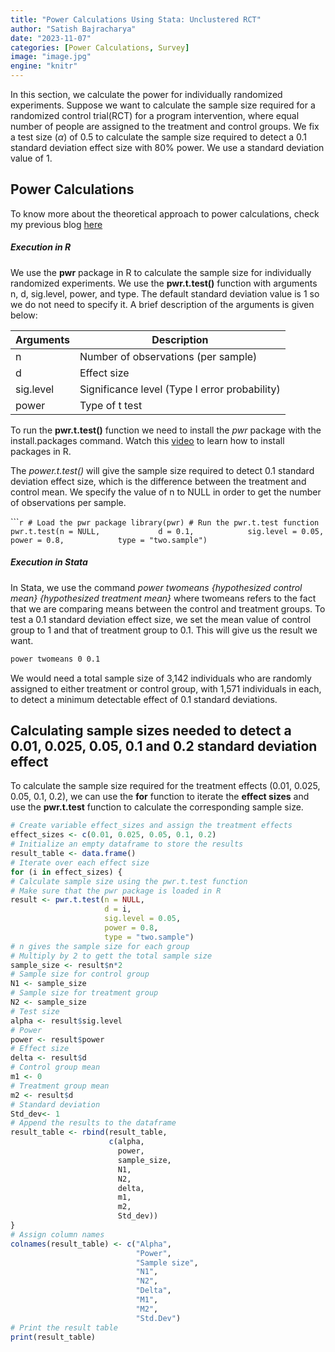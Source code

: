 ```yaml
---
title: "Power Calculations Using Stata: Unclustered RCT"
author: "Satish Bajracharya"
date: "2023-11-07"
categories: [Power Calculations, Survey]
image: "image.jpg"
engine: "knitr"
---
```


In this section, we calculate the power for individually randomized experiments. Suppose we want to calculate the sample size required for a randomized control trial(RCT) for a program intervention, where equal number of people are assigned to the treatment and control groups. We fix a test size ($\alpha$) of 0.5 to calculate the sample size required to detect a 0.1 standard deviation effect size with 80% power. We use a standard deviation value of 1.

::: callout-tip
## Power Calculations

To know more about the theoretical approach to power calculations, check my previous blog [here](https://vajra-satish.github.io/blogs/Power%20Calculations%20in%20RCT%20-%20Without%20Clusters%20(Theory)/)
:::

##### Execution in R

We use the **pwr** package in R to calculate the sample size for individually randomized experiments. We use the **pwr.t.test()** function with arguments n, d, sig.level, power, and type. The default standard deviation value is 1 so we do not need to specify it. A brief description of the arguments is given below:

| Arguments | Description                                   |
|-----------|-----------------------------------------------|
| n         | Number of observations (per sample)           |
| d         | Effect size                                   |
| sig.level | Significance level (Type I error probability) |
| power     | Type of t test                                |

To run the **pwr.t.test()** function we need to install the *pwr* package with the install.packages command. Watch this [video](https://www.youtube.com/watch?v=-wTcDqJWSzA) to learn how to install packages in R.

The *power.t.test()* will give the sample size required to detect 0.1 standard deviation effect size, which is the difference between the treatment and control mean. We specify the value of n to NULL in order to get the number of observations per sample.

``````r
# Load the pwr package
library(pwr)
# Run the pwr.t.test function
pwr.t.test(n = NULL, 
           d = 0.1,
           sig.level = 0.05,
           power = 0.8,
           type = "two.sample")
```

##### Execution in Stata

In Stata, we use the command *power twomeans {hypothesized control mean} {hypothesized treatment mean}* where twomeans refers to the fact that we are comparing means between the control and treatment groups. To test a 0.1 standard deviation effect size, we set the mean value of control group to 1 and that of treatment group to 0.1. This will give us the result we want.

```stata
power twomeans 0 0.1
```

We would need a total sample size of 3,142 individuals who are randomly assigned to either treatment or control group, with 1,571 individuals in each, to detect a minimum detectable effect of 0.1 standard deviations.

## Calculating sample sizes needed to detect a 0.01, 0.025, 0.05, 0.1 and 0.2 standard deviation effect

To calculate the sample size required for the treatment effects (0.01, 0.025, 0.05, 0.1, 0.2), we can use the **for** function to iterate the **effect sizes** and use the **pwr.t.test** function to calculate the corresponding sample size. 

```r
# Create variable effect_sizes and assign the treatment effects
effect_sizes <- c(0.01, 0.025, 0.05, 0.1, 0.2)
# Initialize an empty dataframe to store the results
result_table <- data.frame()
# Iterate over each effect size
for (i in effect_sizes) {
# Calculate sample size using the pwr.t.test function
# Make sure that the pwr package is loaded in R
result <- pwr.t.test(n = NULL,
                     d = i, 
                     sig.level = 0.05,
                     power = 0.8,
                     type = "two.sample")
# n gives the sample size for each group
# Multiply by 2 to gett the total sample size
sample_size <- result$n*2
# Sample size for control group
N1 <- sample_size
# Sample size for treatment group
N2 <- sample_size
# Test size
alpha <- result$sig.level
# Power
power <- result$power
# Effect size
delta <- result$d
# Control group mean
m1 <- 0
# Treatment group mean
m2 <- result$d
# Standard deviation
Std_dev<- 1
# Append the results to the dataframe
result_table <- rbind(result_table,
                      c(alpha, 
                        power,
                        sample_size,
                        N1, 
                        N2, 
                        delta,
                        m1, 
                        m2, 
                        Std_dev))
}
# Assign column names
colnames(result_table) <- c("Alpha",
                            "Power",
                            "Sample size", 
                            "N1", 
                            "N2", 
                            "Delta", 
                            "M1", 
                            "M2", 
                            "Std.Dev")
# Print the result table
print(result_table)
```